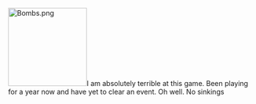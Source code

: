 [[File:Bombs.png|thumb|160px|right]]I am absolutely terrible at this game. Been playing for a year now and have yet to clear an event. Oh well. No sinkings